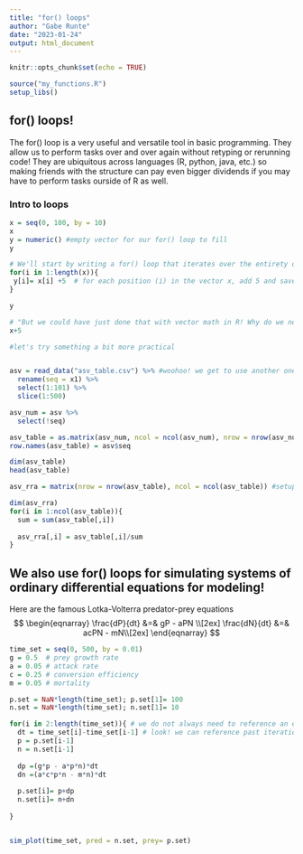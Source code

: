 ```yaml
---
title: "for() loops"
author: "Gabe Runte"
date: "2023-01-24"
output: html_document
---
```


```r
knitr::opts_chunk$set(echo = TRUE)

source("my_functions.R")
setup_libs()
```

## for() loops! 

The for() loop is a very useful and versatile tool in basic programming. They allow us to perform tasks over and over again without retyping or rerunning code! They are ubiquitous across languages (R, python, java, etc.) so making friends with the structure can pay even bigger dividends if you may have to perform tasks ourside of R as well. 


### Intro to loops
```r
x = seq(0, 100, by = 10) 
x
y = numeric() #empty vector for our for() loop to fill
y

# We'll start by writing a for() loop that iterates over the entirety of the vector we just created
for(i in 1:length(x)){
 y[i]= x[i] +5  # for each position (i) in the vector x, add 5 and save it to the corresponding position in vector y
}

y

# "But we could have just done that with vector math in R! Why do we need a for()loop for that?" You don't. But it's useful to get to know the structure first!  
x+5
```

```r
#let's try something a bit more practical


asv = read_data("asv_table.csv") %>% #woohoo! we get to use another one of our custom functions
  rename(seq = x1) %>% 
  select(1:101) %>% 
  slice(1:500)

asv_num = asv %>% 
  select(!seq)

asv_table = as.matrix(asv_num, ncol = ncol(asv_num), nrow = nrow(asv_num))
row.names(asv_table) = asv$seq

dim(asv_table)
head(asv_table)

asv_rra = matrix(nrow = nrow(asv_table), ncol = ncol(asv_table)) #setup empty matrix to hold our new data

dim(asv_rra)
for(i in 1:ncol(asv_table)){
  sum = sum(asv_table[,i])
  
  asv_rra[,i] = asv_table[,i]/sum
}


```

## We also use for() loops for simulating systems of ordinary differential equations for modeling!

Here are the famous Lotka-Volterra predator-prey equations
$$
\begin{eqnarray}
\frac{dP}{dt} &=& gP - aPN \\[2ex]
\frac{dN}{dt} &=& acPN - mN\\[2ex]
\end{eqnarray}
$$

```r
time_set = seq(0, 500, by = 0.01)
g = 0.5  # prey growth rate
a = 0.05 # attack rate
c = 0.25 # conversion efficiency
m = 0.05 # mortality

p.set = NaN*length(time_set); p.set[1]= 100
n.set = NaN*length(time_set); n.set[1]= 10

for(i in 2:length(time_set)){ # we do not always need to reference an entire vector but can instead use partial vectors!
  dt = time_set[i]-time_set[i-1] # look! we can reference past iterations
  p = p.set[i-1]
  n = n.set[i-1]
  
  dp =(g*p - a*p*n)*dt
  dn =(a*c*p*n - m*n)*dt
  
  p.set[i]= p+dp
  n.set[i]= n+dn
  
}


sim_plot(time_set, pred = n.set, prey= p.set)
```


